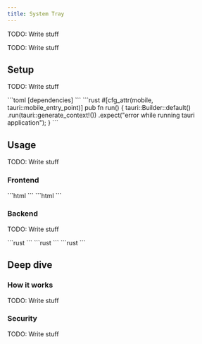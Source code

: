 ```yaml
---
title: System Tray
---
```



TODO: Write stuff

<Demo>
TODO: Write stuff
</Demo>

## Setup

TODO: Write stuff

<Tabs>
    <TabItem label="Cargo.toml">
    ```toml
    [dependencies]
    ```
    </TabItem>
    <TabItem label="lib.rs">
    ```rust
    #[cfg_attr(mobile, tauri::mobile_entry_point)]
    pub fn run() {
        tauri::Builder::default()
            .run(tauri::generate_context!())
            .expect("error while running tauri application");
    }
    ```
    </TabItem>
</Tabs>


## Usage

TODO: Write stuff

### Frontend

<Tabs>
    <TabItem label="Vanilla">
    ```html
    ```
    </TabItem>
    <TabItem label="Astro">
    ```html
    ```
    </TabItem>
</Tabs>

### Backend

TODO: Write stuff

<Tabs>
    <TabItem label="Command">
    ```rust
    ```
    </TabItem>
    <TabItem label="Window event">
    ```rust
    ```
    </TabItem>
    <TabItem label="Setup function">
    ```rust
    ```
    </TabItem>
</Tabs>

## Deep dive

### How it works

TODO: Write stuff

### Security

TODO: Write stuff
